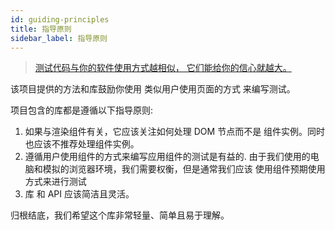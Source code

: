 ```yaml
---
id: guiding-principles
title: 指导原则
sidebar_label: 指导原则
---
```


> [测试代码与你的软件使用方式越相似，
> 它们能给你的信心就越大。][guiding-principle]

该项目提供的方法和库鼓励你使用 类似用户使用页面的方式 来编写测试。

项目包含的库都是遵循以下指导原则:

1.  如果与渲染组件有关，它应该关注如何处理 DOM 节点而不是 组件实例。同时也应该不推荐处理组件实例。
2.  遵循用户使用组件的方式来编写应用组件的测试是有益的. 由于我们使用的电脑和模拟的浏览器环境，我们需要权衡，但是通常我们应该
    使用组件预期使用方式来进行测试
3.  库 和 API 应该简洁且灵活。

归根结底，我们希望这个库非常轻量、简单且易于理解。

<!--
Links:
-->

<!-- prettier-ignore-start -->

[guiding-principle]: https://twitter.com/kentcdodds/status/977018512689455106

<!-- prettier-ignore-end -->
